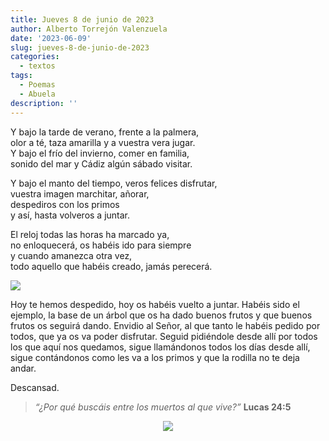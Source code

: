 ```yaml
---
title: Jueves 8 de junio de 2023
author: Alberto Torrejón Valenzuela
date: '2023-06-09'
slug: jueves-8-de-junio-de-2023
categories:
  - textos
tags:
  - Poemas
  - Abuela
description: ''
---
```


<div class="two-columnsC">
<div class="leftC">

<span class = "primerapalabra">Y</span> bajo la tarde de verano, frente a la palmera, <br>
olor a té, taza amarilla y a vuestra vera jugar. <br>
Y bajo el frío del invierno, comer en familia, <br>
sonido del mar y Cádiz algún sábado visitar. <br>

Y bajo el manto del tiempo, veros felices disfrutar, <br>
vuestra imagen marchitar, añorar, <br>
despediros con los primos <br>
y así, hasta volveros a juntar. <br>

El reloj todas las horas ha marcado ya, <br>
no enloquecerá, os habéis ido para siempre <br>
y cuando amanezca otra vez, <br>
todo aquello que habéis creado, jamás perecerá. 

</div>

<div class="rightC">

![](/text/Img/abuela3.jpg)

</div>
</div>

<center>


</center>

Hoy te hemos despedido, hoy os habéis vuelto a juntar. Habéis sido el ejemplo, la base de un árbol que os ha dado buenos frutos y que buenos frutos os seguirá dando. Envidio al Señor, al que tanto le habéis pedido por todos, que ya os va poder disfrutar. Seguid pidiéndole desde allí por todos los que aquí nos quedamos, sigue llamándonos todos los días desde allí, sigue contándonos como les va a los primos y que la rodilla no te deja andar. 

Descansad.

> *"¿Por qué buscáis entre los muertos al que vive?"* **Lucas 24:5**

<center>
  <img src ="/text/Img/abuela1.jpeg">
</center>

